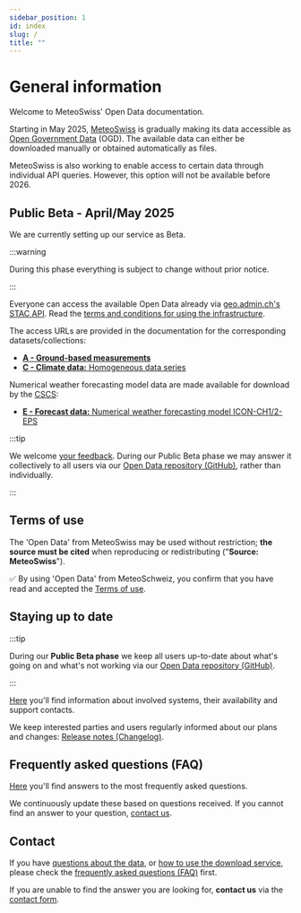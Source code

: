 ```yaml
---
sidebar_position: 1
id: index
slug: /
title: ""
---
```


# General information

Welcome to MeteoSwiss' Open Data documentation.

Starting in May 2025, [MeteoSwiss](https://www.meteoswiss.admin.ch/about-us/legal-mandate.html) is gradually making its data accessible as [Open Government Data](https://www.bfs.admin.ch/bfs/en/home/services/ogd/at-a-glance.html) (OGD). The available data can either be downloaded manually or obtained automatically as files.

<!-- We start with 
- [A - Ground-based measurements](/a-data-groundbased)
- [C - Climate data: Homogeneous data series](/c-climate-data)
- [E - Forecast data: Numerical weather forecasting model ICON-CH1/2-EPS](/e-forecast-data)

Additional datasets will be released in the following months. The expected quarter for each dataset is announced on our [Open Data landing page](https://www.meteoswiss.admin.ch/services-and-publications/services/open-data.html). -->

MeteoSwiss is also working to enable access to certain data through individual API queries. However, this option will not be available before 2026.


## Public Beta - April/May 2025

We are currently setting up our service as Beta.

:::warning

During this phase everything is subject to change without prior notice.

:::

Everyone can access the available Open Data already via [geo.admin.ch's STAC API](/general/download). Read the [terms and conditions for using the infrastructure](https://opendatadocs.meteoswiss.ch/general/terms-of-use#4-use-of-the-infrastructure).

The access URLs are provided in the documentation for the corresponding datasets/collections:
- [**A - Ground-based measurements**](/a-data-groundbased)
- [**C - Climate data:** Homogeneous data series](/c-climate-data)

Numerical weather forecasting model data are made available for download by the [CSCS](https://www.cscs.ch):
- [**E - Forecast data:** Numerical weather forecasting model ICON-CH1/2-EPS](/e-forecast-data)

:::tip

We welcome [your feedback](/general/contact). During our Public Beta phase we may answer it collectively to all users via our [Open Data repository (GitHub)](https://github.com/MeteoSwiss/opendata/discussions/categories/public-beta-april-2025), rather than individually.

:::


## Terms of use

The 'Open Data' from MeteoSwiss may be used without restriction; **the source must be cited** when reproducing or redistributing ("**Source: MeteoSwiss**").

:white_check_mark: By using 'Open Data' from MeteoSchweiz, you confirm that you have read and accepted the [Terms of use](/general/terms-of-use).


## Staying up to date

:::tip

During our **Public Beta phase** we keep all users up-to-date about what's going on and what's not working via our [Open Data repository (GitHub)](https://github.com/MeteoSwiss/opendata/discussions/categories/public-beta-april-2025).

:::

[Here](/general/status#systems-their-availability-and-support-contacts) you'll find information about involved systems, their availability and support contacts. 

We keep interested parties and users regularly informed about our plans and changes: [Release notes (Changelog)](/general/status#release-notes-changelog).


## Frequently asked questions (FAQ)

[Here](/general/faq) you'll find answers to the most frequently asked questions. 

We continuously update these based on questions received. If you cannot find an answer to your question, [contact us](/general/contact).


## Contact

If you have [questions about the data](/a-data-groundbased), or [how to use the download service](/general/download), please check the [frequently asked questions (FAQ)](general/faq) first. 

If you are unable to find the answer you are looking for, **contact us** via the [contact form](https://www.meteoswiss.admin.ch/about-us/contact/contact-form.html).
